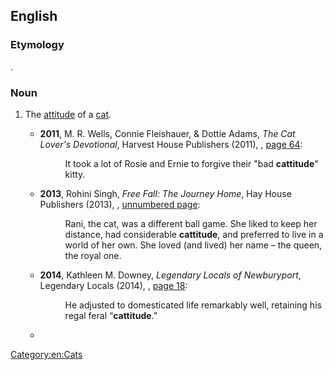 ==English==

===Etymology===
{{blend|cat|attitude|lang=en}}.

===Noun===
{{en-noun|?}}

# {{lb|en|humorous}} The [[attitude]] of a [[cat]].
#* '''2011''', M. R. Wells, Connie Fleishauer, & Dottie Adams, ''The Cat Lover's Devotional'', Harvest House Publishers (2011), {{ISBN|9780736941532}}, [https://books.google.com/books?id=JMSdXnXS36wC&pg=PA64&dq=%22bad+cattitude%22 page 64]:
#*: It took a lot of Rosie and Ernie to forgive their "bad '''cattitude'''" kitty.
#* '''2013''', Rohini Singh, ''Free Fall: The Journey Home'', Hay House Publishers (2013), {{ISBN|9789381398371}}, [https://books.google.com/books?id=DA89BAAAQBAJ&pg=PT8&dq=%22cattitude%22 unnumbered page]:
#*: Rani, the cat, was a different ball game. She liked to keep her distance, had considerable '''cattitude''', and preferred to live in a world of her own. She loved (and lived) her name – the queen, the royal one.
#* '''2014''', Kathleen M. Downey, ''Legendary Locals of Newburyport'', Legendary Locals (2014), {{ISBN|9781439646311}}, [https://books.google.com/books?id=PSkTBAAAQBAJ&pg=PA18&dq=%22cattitude%22 page 18]:
#*: He adjusted to domesticated life remarkably well, retaining his regal feral “'''cattitude'''.”
#* {{seemoreCites|lang=en}}

[[Category:en:Cats]]